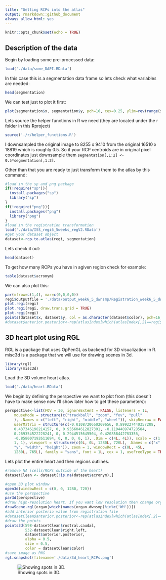 ```yaml
---
title: "Getting RCPs into the atlas"
output: rmarkdown::github_document
always_allow_html: yes
---
```


```r
knitr::opts_chunk$set(echo = TRUE)
```

## Description of the data

Begin by loading some pre-processed data:
```r
load('./data/some_DAPI.RData')
```

In this case this is a segmentation data frame so lets check what variables are needed:

```r
head(segmentation)
```

We can test just to plot it first:
  
```r
plot(segmentation$x, segmentation$y, pch=16, cex=0.25, ylim=rev(range(segmentation$y)), asp=1)
```

Lets source the helper functions in R we need (they are located under the r folder in this Rproject)
```r
source('./r/helper_functions.R')
```

I downsampled the original image to 8255 x 9410 from the original 16510 x 18819 which is roughly 0.5.
So if your RCP centroids are in original pixel coordinates just downsample them `segmentation[,1:2] <- 0.5*segmentation[,1:2]`.

Other than that you are ready to just transform them to the atlas by this command:

```r
#load in the sp and png package
if(!require("sp")){
  install.packages("sp")
  library("sp")
}
if(!require("png")){
  install.packages("png")
  library("png")
}
#load in the registration transformation
load('./data/ISS_regi6_5weeks_regV2.RData')
#get your dataset object
dataset<-rcp.to.atlas(regi, segmentation)
```

Lets check it out:
```r
head(dataset)
```
To get how many RCPs you have in agiven region check for example:
```r
table(dataset$acronym)
```

We can also plot this:

```r
par(mfrow=c(1,4), mar=c(0,0,0,0))
regi$outputfile = './data/output_week6_5_dwnsmp/Registration_week6_5_dwnsmp'
plot.regi(regi)
plot.regi(regi, draw.trans.grid = TRUE)
plot.regi(regi)
points(dataset$x, dataset$y, col = as.character(dataset$color), pch=16, cex=0.125)
#dataset$anterior.posterior<-rep(atlasIndex[which(atlasIndex[,2]==regi$coordinate), 1], length(dataset$right.left))
```

3D heart plot using RGL
-----------------------

RGL is a package that uses OpPenGL as backend for 3D visualization in R. misc3d is a package that we will use for drawing scenes in 3d.

``` r
library(rgl)
library(misc3d)
```

Load the 3D volume heart atlas.

``` r
load('./data/heart.RData')
```

We begin by defining the perspective we want to plot from (this doesn't have to make sense now I'll show later how to get these parameters):

``` r
perspective<-list(FOV = 30, ignoreExtent = FALSE, listeners = 1L, 
    mouseMode = structure(c("trackball", "zoom", "fov", "pull"
    ), .Names = c("left", "right", "middle", "wheel")), skipRedraw = FALSE, 
    userMatrix = structure(c(-0.0108720660209656, 0.899227440357208, 
    0.437346190214157, 0, 0.955604612827301, -0.119448974728584, 
    0.269354522228241, 0, 0.2944515645504, 0.420858442783356, 
    -0.858007192611694, 0, 0, 0, 0, 1), .Dim = c(4L, 4L)), scale = c(1, 
    1, 1), viewport = structure(c(0L, 0L, 1280L, 720L), .Names = c("x", 
    "y", "width", "height")), zoom = 1, windowRect = c(0L, 45L, 
    1280L, 765L), family = "sans", font = 1L, cex = 1, useFreeType = TRUE)
```

Lets plot the entire heart and then regions outlines.

``` r
#remove NA (cells/RCPs outside of the heart)
datasetClean <- dataset[!is.na(dataset$acronym),]

#open 3D plot window
open3d(windowRect = c(0, 0, 1280, 720))
#use the perspective
par3d(perspective)
#draw high-resolution heart. If you want low resolution then change organ to organ.dwnsmp
drawScene.rgl(organ[which(names(organ.dwnsmp)%in%c('WH'))])
#add anterior posterio value from registration file
#datasetClean$anterior.posterior<-rep(atlasIndex[which(atlasIndex[,2]==regi$coordinate), 1], length(dataset$right.left))
#draw the points
points3d(598-datasetClean$rostral.caudal, 
         532-datasetClean$right.left, 
         dataset$anterior.posterior, 
         alpha = 0.5, 
         size = 0.5, 
         color = datasetClean$color)
#save image as PNG
rgl.snapshot(filename='./data/3d_heart_RCPs.png')
```



![Showing spots in 3D.](./data/3d_heart_RCPs.png)

